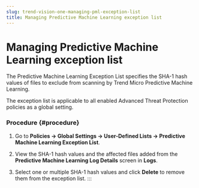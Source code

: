 ```yaml
---
slug: trend-vision-one-managing-pml-exception-list
title: Managing Predictive Machine Learning exception list
---
```

# Managing Predictive Machine Learning exception list

The Predictive Machine Learning Exception List specifies the SHA-1 hash values of files to exclude from scanning by Trend Micro Predictive Machine Learning.

The exception list is applicable to all enabled Advanced Threat Protection policies as a global setting.

### Procedure {#procedure}

1.  Go to **Policies → Global Settings → User-Defined Lists → Predictive Machine Learning Exception List**.

2.  View the SHA-1 hash values and the affected files added from the **Predictive Machine Learning Log Details** screen in **Logs**.

3.  Select one or multiple SHA-1 hash values and click **Delete** to remove them from the exception list.
:::
